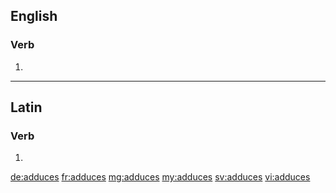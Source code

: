 ==English==

===Verb===
{{head|en}}

# {{en-third-person singular of|adduce}}

----

==Latin==

===Verb===
{{la-verb-form|addūcēs}}

# {{conjugation of|addūcō||2|s|fut|act|ind|lang=la}}

[[de:adduces]]
[[fr:adduces]]
[[mg:adduces]]
[[my:adduces]]
[[sv:adduces]]
[[vi:adduces]]